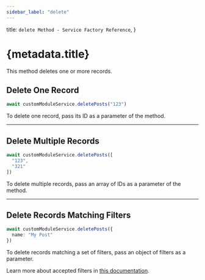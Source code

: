 ```yaml
---
sidebar_label: "delete"
---
```


  title: `delete Method - Service Factory Reference`,
}

# {metadata.title}

This method deletes one or more records.

## Delete One Record

```ts
await customModuleService.deletePosts("123")
```

To delete one record, pass its ID as a parameter of the method.

---

## Delete Multiple Records

```ts
await customModuleService.deletePosts([
  "123",
  "321"
])
```

To delete multiple records, pass an array of IDs as a parameter of the method.

---

## Delete Records Matching Filters

```ts
await customModuleService.deletePosts({
  name: "My Post"
})
```

To delete records matching a set of filters, pass an object of filters as a parameter.

<Note>

Learn more about accepted filters in [this documentation](../../tips/filtering/page.mdx).

</Note>